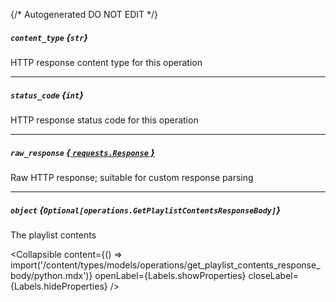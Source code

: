 {/* Autogenerated DO NOT EDIT  */}

##### `content_type` *{`str`}*
HTTP response content type for this operation

---
##### `status_code` *{`int`}*
HTTP response status code for this operation

---
##### `raw_response` [*{ `requests.Response` }*](https://requests.readthedocs.io/en/latest/api/#requests.Response)
Raw HTTP response; suitable for custom response parsing

---
##### `object` *{`Optional[operations.GetPlaylistContentsResponseBody]`}*
The playlist contents

<Collapsible content={() => import('/content/types/models/operations/get_playlist_contents_response_body/python.mdx')} openLabel={Labels.showProperties} closeLabel={Labels.hideProperties} />



